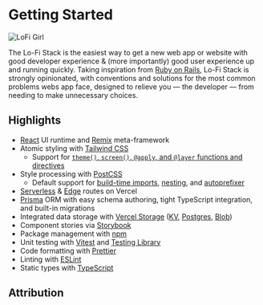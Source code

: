 # Getting Started

<div className="relative mb-8 h-60 sm:h-72 lg:h-80">
    <div className="absolute inset-0">
        <img
            className="h-full w-full rounded-2xl object-cover object-center shadow-xl"
            src="https://i.kym-cdn.com/photos/images/original/001/760/307/555.jpg"
            alt="LoFi Girl"
        />
        <div className="absolute inset-0 rounded-2xl bg-[color:rgba(20,184,166,0.65)] mix-blend-multiply" />
    </div>
</div>


<StubAlert />

The Lo-Fi Stack is the easiest way to get a new web app or website with good developer experience & (more importantly) good user experience up and running quickly. Taking inspiration from [Ruby on Rails](https://rubyonrails.org/doctrine), Lo-Fi Stack is strongly opinionated, with conventions and solutions for the most common problems webs app face, designed to relieve you — the developer — from needing to make unnecessary choices.

## Highlights

-   [React](https://react.dev) UI runtime and [Remix](https://remix.run) meta-framework
-   Atomic styling with [Tailwind CSS](https://tailwindcss.com/)
    -   Support for [`theme()`, `screen()`, `@apply`, and `@layer` functions and directives](https://tailwindcss.com/docs/functions-and-directives)
-   Style processing with [PostCSS](https://postcss.org/)
    -   Default support for [build-time imports](https://github.com/postcss/postcss-import), [nesting](https://tailwindcss.com/docs/using-with-preprocessors#nesting), and [autoprefixer](https://github.com/postcss/autoprefixer)
-   [Serverless](https://vercel.com/docs/concepts/functions/serverless-functions) & [Edge](https://vercel.com/features/edge-functions) routes on Vercel
-   [Prisma](https://www.prisma.io/) ORM with easy schema authoring, tight TypeScript integration, and built-in migrations
-   Integrated data storage with [Vercel Storage](https://vercel.com/docs/storage) ([KV](https://vercel.com/docs/storage/vercel-kv), [Postgres](https://vercel.com/docs/storage/vercel-postgres), [Blob](https://vercel.com/docs/storage/vercel-blob))
-   Component stories via [Storybook](https://storybook.js.org/)
-   Package management with [npm](https://www.npmjs.com)
-   Unit testing with [Vitest](https://vitest.dev) and [Testing Library](https://testing-library.com)
-   Code formatting with [Prettier](https://prettier.io)
-   Linting with [ESLint](https://eslint.org)
-   Static types with [TypeScript](https://typescriptlang.org)

## Attribution
